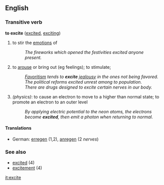 ==English==
===Transitive verb===
'''to excite''' ([[excited]], [[exciting]])
# to stir the [[emotion]]s of
#:''The fireworks which opened the festivities excited anyone present.''
# to [[arouse]] or bring out (eg feelings); to stimulate;
#:''[[Favoritism]] tends to '''excite''' [[jealousy]] in the ones not being favored.''
#:''The political reforms excited unrest among to population.''
#:''There are drugs designed to excite certain nerves in our body.''
# ''(physics)'': to cause an electron to move to a higher than normal state; to promote an electron to an outer level
#:''By applying electric potential to the neon atoms, the electrons become '''excited''', then emit a photon when returning to normal.''
====Translations====
*German: [[erregen]] (1,2), [[anregen]] (2 ''nerves'')

===See also===
*[[excited]] (4)
*[[excitement]] (4)

[[it:excite]]